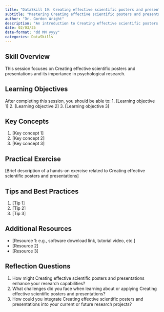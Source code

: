 ```yaml
---
title: "DataSkill 19: Creating effective scientific posters and presentations"
subtitle: "Mastering Creating effective scientific posters and presentations"
author: "Dr. Gordon Wright"
description: "An introduction to Creating effective scientific posters and presentations and its application in psychological research"
date: 02/03/25
date-format: "dd MM yyyy"
categories: DataSkills
---
```

## Skill Overview
This session focuses on Creating effective scientific posters and presentations and its importance in psychological research.

## Learning Objectives
After completing this session, you should be able to:
1. [Learning objective 1]
2. [Learning objective 2]
3. [Learning objective 3]

## Key Concepts
1. [Key concept 1]
2. [Key concept 2]
3. [Key concept 3]

## Practical Exercise
[Brief description of a hands-on exercise related to Creating effective scientific posters and presentations]

## Tips and Best Practices
1. [Tip 1]
2. [Tip 2]
3. [Tip 3]

## Additional Resources
- [Resource 1: e.g., software download link, tutorial video, etc.]
- [Resource 2]
- [Resource 3]

## Reflection Questions
1. How might Creating effective scientific posters and presentations enhance your research capabilities?
2. What challenges did you face when learning about or applying Creating effective scientific posters and presentations?
3. How could you integrate Creating effective scientific posters and presentations into your current or future research projects?
